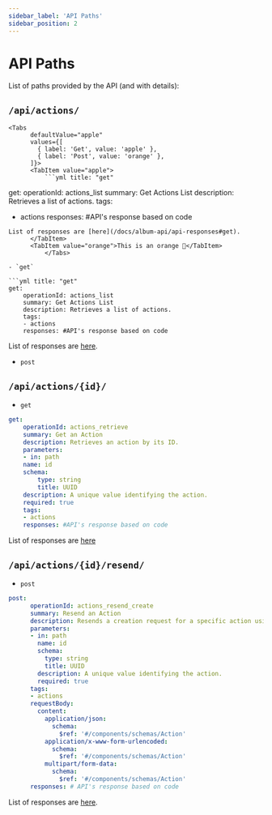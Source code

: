 ```yaml
---
sidebar_label: 'API Paths'
sidebar_position: 2
---
```


# API Paths

List of paths provided by the API (and with details):

## `/api/actions/`

    <Tabs
          defaultValue="apple"
          values={[
            { label: 'Get', value: 'apple' },
            { label: 'Post', value: 'orange' },
          ]}>
          <TabItem value="apple">
              ```yml title: "get"
get:
  operationId: actions_list
  summary: Get Actions List
  description: Retrieves a list of actions.
  tags:
  - actions
  responses: #API's response based on code
```
List of responses are [here](/docs/album-api/api-responses#get).
      </TabItem>
      <TabItem value="orange">This is an orange 🍊</TabItem>
          </Tabs>

- `get` 

```yml title: "get"
get:
    operationId: actions_list
    summary: Get Actions List
    description: Retrieves a list of actions.
    tags:
    - actions
    responses: #API's response based on code
```
List of responses are [here](/docs/album-api/api-responses#get).

- `post` 



## `/api/actions/{id}/`

- `get`

```yml
get:
    operationId: actions_retrieve
    summary: Get an Action
    description: Retrieves an action by its ID.
    parameters:
    - in: path
    name: id
    schema:
        type: string
        title: UUID
    description: A unique value identifying the action.
    required: true
    tags:
    - actions
    responses: #API's response based on code
```
List of responses are [here](/docs/album-api/api-responses#get-1)

## `/api/actions/{id}/resend/`

- `post`

```yml
post:
      operationId: actions_resend_create
      summary: Resend an Action
      description: Resends a creation request for a specific action using its ID.
      parameters:
      - in: path
        name: id
        schema:
          type: string
          title: UUID
        description: A unique value identifying the action.
        required: true
      tags:
      - actions
      requestBody:
        content:
          application/json:
            schema:
              $ref: '#/components/schemas/Action'
          application/x-www-form-urlencoded:
            schema:
              $ref: '#/components/schemas/Action'
          multipart/form-data:
            schema:
              $ref: '#/components/schemas/Action'
      responses: # API's response based on code
```
List of responses are [here](/docs/album-api/api-responses#post-1).